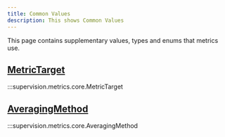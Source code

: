 ```yaml
---
title: Common Values
description: This shows Common Values
---
```



This page contains supplementary values, types and enums that metrics use.

<div className="md-typeset">
    <h2><a href="#supervision.metrics.core.MetricTarget">MetricTarget</a></h2>
</div>

:::supervision.metrics.core.MetricTarget

<div className="md-typeset">
    <h2><a href="#supervision.metrics.core.AveragingMethod">AveragingMethod</a></h2>
</div>

:::supervision.metrics.core.AveragingMethod